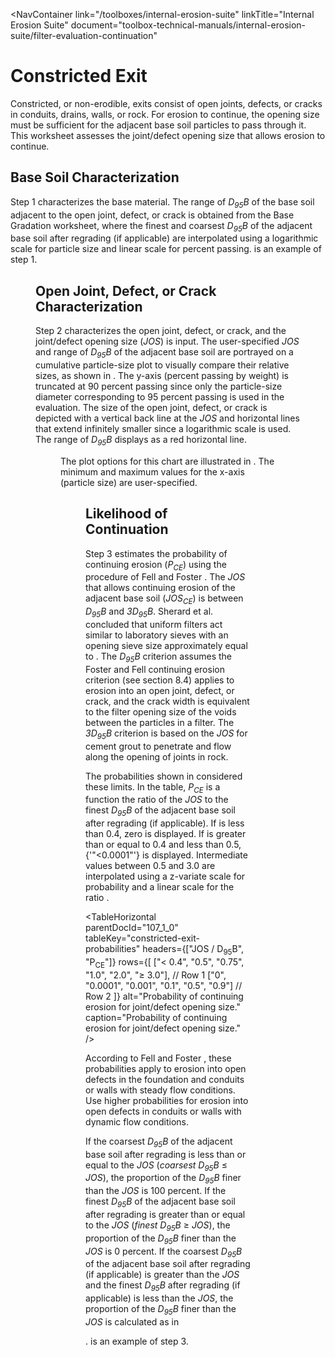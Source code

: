 
<NavContainer 
  link="/toolboxes/internal-erosion-suite"
  linkTitle="Internal Erosion Suite" 
  document="toolbox-technical-manuals/internal-erosion-suite/filter-evaluation-continuation"
></NavContainer>

# Constricted Exit

Constricted, or non-erodible, exits consist of open joints, defects, or cracks in conduits, drains, walls, or rock. For erosion to continue, the opening size must be sufficient
for the adjacent base soil particles to pass through it. This worksheet assesses the joint/defect opening size that allows erosion to continue.

## Base Soil Characterization

Step 1 characterizes the base material. The range of _D<sub>95</sub>B_ of the base soil adjacent to the open joint, defect, or crack is obtained from the Base Gradation worksheet,
where the finest and coarsest _D<sub>95</sub>B_ of the adjacent base soil after regrading (if applicable) are interpolated using a logarithmic scale for particle size and linear
scale for percent passing. <FigReference parentDocId="107_1_0" figKey="constricted-exit-base-soil" /> is an example of step 1.

<Figure
  parentDocId="107_1_0"
  docId="10-constricted-exit.mdx"
  figKey="constricted-exit-base-soil"
  src="figures/toolbox-technical-manuals/filter-evaluation-continuation/figure34.png"
  alt="Step 1 of Constricted Exit worksheet: Base soil characterization."
  caption="Step 1 of Constricted Exit worksheet: Base soil characterization."
/>

## Open Joint, Defect, or Crack Characterization

Step 2 characterizes the open joint, defect, or crack, and the joint/defect opening size (_JOS_) is input. The user-specified _JOS_ and range of _D<sub>95</sub>B_ of the adjacent
base soil are portrayed on a cumulative particle-size plot to visually compare their relative sizes, as shown in <FigReference parentDocId="107_1_0" figKey="effective-opening" />. The
y-axis (percent passing by weight) is truncated at 90 percent passing since only the particle-size diameter corresponding to 95 percent passing is used in the evaluation. The size
of the open joint, defect, or crack is depicted with a vertical back line at the _JOS_ and horizontal lines that extend infinitely smaller since a logarithmic scale is used. The
range of _D<sub>95</sub>B_ displays as a red horizontal line.

<Figure
  parentDocId="107_1_0"
  docId="10-constricted-exit.mdx"
  figKey="effective-opening"
  src="figures/toolbox-technical-manuals/filter-evaluation-continuation/figure35.png"
  alt="Step 2 of Constricted Exit worksheet: Effective opening size."
  caption="Step 2 of Constricted Exit worksheet: Effective opening size."
/>

The plot options for this chart are illustrated in <FigReference parentDocId="107_1_0" figKey="plot-options" />. The minimum and maximum values for the x-axis (particle size) are user-specified.

<Figure
  parentDocId="107_1_0"
  docId="10-constricted-exit.mdx"
  figKey="plot-options"
  src="figures/toolbox-technical-manuals/filter-evaluation-continuation/figure36.png"
  alt="Step 2 of Constricted Exit worksheet: Plot options."
  caption="Step 2 of Constricted Exit worksheet: Plot options."
/>

## Likelihood of Continuation

Step 3 estimates the probability of continuing erosion (_P<sub>CE</sub>_) using the procedure of Fell and Foster <Citation citationKey="Toolbox2023" bibFile="/bibliographies/107_1_0-bib.json" />.
The _JOS_ that allows continuing erosion of the adjacent base soil (_JOS<sub>CE</sub>_) is between _D<sub>95</sub>B_ and _3D<sub>95</sub>B_. Sherard et al. <Citation citationKey="Sherard1984" bibFile="/bibliographies/107_1_0-bib.json" />
concluded that uniform filters act similar to laboratory sieves with an opening sieve size approximately equal to <Equation parentDocId="107_1_0" equationKey="p-ce-constricted" equation="\frac{D_{15}F}{9}" inline={true}/>.
The _D<sub>95</sub>B_ criterion assumes the Foster and Fell <Citation citationKey="FosterFell2001" bibFile="/bibliographies/107_1_0-bib.json" /> continuing erosion criterion (see section 8.4)
applies to erosion into an open joint, defect, or crack, and the crack width is equivalent to the filter opening size of the voids between the particles in a filter. The _3D<sub>95</sub>B_
criterion is based on the _JOS_ for cement grout to penetrate and flow along the opening of joints in rock.

The probabilities shown in <TableReference parentDocId="107_1_0" tableKey="constricted-exit-probabilities" /> considered these limits. In the table, _P<sub>CE</sub>_ is a function the ratio of
the _JOS_ to the finest _D<sub>95</sub>B_ of the adjacent base soil after regrading (if applicable). If <Equation parentDocId="107_1_0" equationKey="p-ce-constricted" equation="\frac{JOS}{D_{95}B}" inline={true}/>
is less than 0.4, zero is displayed. If <Equation parentDocId="107_1_0" equationKey="p-ce-constricted" equation="\frac{JOS}{D_{95}B}" inline={true}/> is greater than or equal to 0.4 and less
than 0.5, {'"<0.0001"'} is displayed. Intermediate values between 0.5 and 3.0 are interpolated using a z-variate scale for probability and a linear scale for the
ratio <Equation parentDocId="107_1_0" equationKey="p-ce-constricted" equation="\frac{JOS}{D_{95}B}" inline={true}/>.

<TableHorizontal
parentDocId="107_1_0"
tableKey="constricted-exit-probabilities"
headers={["JOS / D<sub>95</sub>B", "P<sub>CE</sub>"]}
rows={[
  ["< 0.4", "0.5", "0.75", "1.0", "2.0", "≥ 3.0"], // Row 1
  ["0", "0.0001", "0.001", "0.1", "0.5", "0.9"] // Row 2
]}
alt="Probability of continuing erosion for joint/defect opening size."
caption="Probability of continuing erosion for joint/defect opening size."
/>

According to Fell and Foster <Citation citationKey="Toolbox2023" bibFile="/bibliographies/107_1_0-bib.json" />, these probabilities apply to erosion into open defects in the foundation and conduits
or walls with steady flow conditions. Use higher probabilities for erosion into open defects in conduits or walls with dynamic flow conditions.

If the coarsest _D<sub>95</sub>B_ of the adjacent base soil after regrading is less than or equal to the _JOS_ (_coarsest_ _D<sub>95</sub>B_ ≤ _JOS_), the proportion of the _D<sub>95</sub>B_ finer
than the _JOS_ is 100 percent. If the finest _D<sub>95</sub>B_ of the adjacent base soil after regrading is greater than or equal to the _JOS_ (_finest_ _D<sub>95</sub>B_ ≥ _JOS_), the proportion
of the _D<sub>95</sub>B_ finer than the _JOS_ is 0 percent. If the coarsest _D<sub>95</sub>B_ of the adjacent base soil after regrading (if applicable) is greater than the _JOS_ and the
finest _D<sub>95</sub>B_ after regrading (if applicable) is less than the _JOS_, the proportion of the _D<sub>95</sub>B_ finer than the _JOS_ is calculated as in

<EquationReference parentDocId="107_1_0" equationKey="p-ce-constricted" />. <FigReference parentDocId="107_1_0" figKey="CE-probability" /> is an example of step 3.

<Equation parentDocId="107_1_0" equationKey="p-ce-constricted" equation="P_{CE} = \frac{log_{10}(JOS) - log_{10}(\textit{finest}\ D_{95}B)} {log_{10}(\textit{coarsest}\ D_{95}B) - log_{10}(\textit{finest}\ D_{95}B)}" />

<Figure
  parentDocId="107_1_0"
  figKey="CE-probability"
  src="figures/toolbox-technical-manuals/filter-evaluation-continuation/figure37.png"
  alt="Step 3 of Constricted Exit worksheet: Probability of continuing erosion."
  caption="Step 3 of Constricted Exit worksheet: Probability of continuing erosion."
/>

<CitationFootnote />

